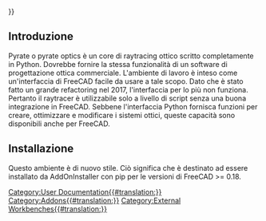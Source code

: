 <languages/>
{{UnfinishedDocu{{#translation:}}}}

<span id="Introduction"></span>
==Introduzione==

{{TOCright}}

Pyrate o pyrate optics è un core di raytracing ottico scritto completamente in Python. Dovrebbe fornire la stessa funzionalità di un software di progettazione ottica commerciale. L'ambiente di lavoro è inteso come un'interfaccia di FreeCAD facile da usare a tale scopo. Dato che è stato fatto un grande refactoring nel 2017, l'interfaccia per lo più non funziona. Pertanto il raytracer è utilizzabile solo a livello di script senza una buona integrazione in FreeCAD. Sebbene l'interfaccia Python fornisca funzioni per creare, ottimizzare e modificare i sistemi ottici, queste capacità sono disponibili anche per FreeCAD.

<span id="Install"></span>
== Installazione ==

Questo ambiente è di nuovo stile. Ciò significa che è destinato ad essere installato da AddOnInstaller con pip per le versioni di FreeCAD >= 0.18.

[[Category:User Documentation{{#translation:}}]]
[[Category:Addons{{#translation:}}]]
[[Category:External Workbenches{{#translation:}}]]
{{clear}}